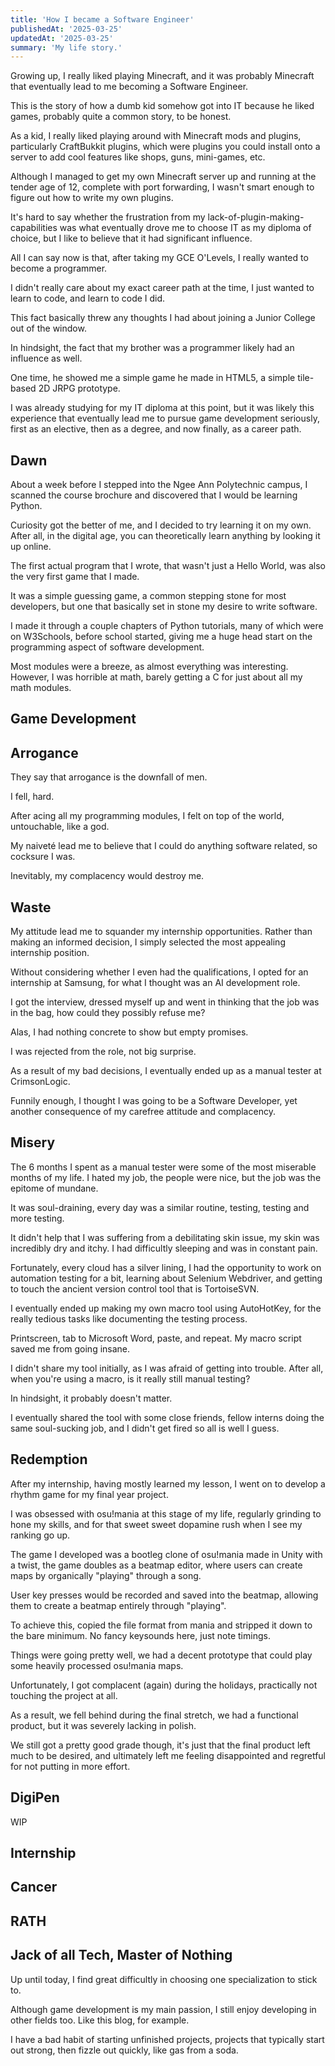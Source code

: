 ```yaml
---
title: 'How I became a Software Engineer'
publishedAt: '2025-03-25'
updatedAt: '2025-03-25'
summary: 'My life story.'
---
```


Growing up, I really liked playing Minecraft, and it was probably Minecraft that eventually lead to me becoming a Software Engineer.

This is the story of how a dumb kid somehow got into IT because he liked games, probably quite a common story, to be honest.

As a kid, I really liked playing around with Minecraft mods and plugins, particularly CraftBukkit plugins, which were plugins you could install onto a server to add cool features like shops, guns, mini-games, etc.

Although I managed to get my own Minecraft server up and running at the tender age of 12, complete with port forwarding, I wasn't smart enough to figure out how to write my own plugins.

It's hard to say whether the frustration from my lack-of-plugin-making-capabilities was what eventually drove me to choose IT as my diploma of choice, but I like to believe that it had significant influence.

All I can say now is that, after taking my GCE O'Levels, I really wanted to become a programmer.

I didn't really care about my exact career path at the time, I just wanted to learn to code, and learn to code I did.

This fact basically threw any thoughts I had about joining a Junior College out of the window.

In hindsight, the fact that my brother was a programmer likely had an influence as well.

One time, he showed me a simple game he made in HTML5, a simple tile-based 2D JRPG prototype.

I was already studying for my IT diploma at this point, but it was likely this experience that eventually lead me to pursue game development seriously, first as an elective, then as a degree, and now finally, as a career path.

## Dawn
About a week before I stepped into the Ngee Ann Polytechnic campus, I scanned the course brochure and discovered that I would be learning Python.

Curiosity got the better of me, and I decided to try learning it on my own. After all, in the digital age, you can theoretically learn anything by looking it up online.

The first actual program that I wrote, that wasn't just a Hello World, was also the very first game that I made.

It was a simple guessing game, a common stepping stone for most developers, but one that basically set in stone my desire to write software.

I made it through a couple chapters of Python tutorials, many of which were on W3Schools, before school started, giving me a huge head start on the programming aspect of software development.

Most modules were a breeze, as almost everything was interesting. However, I was horrible at math, barely getting a C for just about all my math modules.

## Game Development


## Arrogance
They say that arrogance is the downfall of men.

I fell, hard.

After acing all my programming modules, I felt on top of the world, untouchable, like a god.

My naiveté lead me to believe that I could do anything software related, so cocksure I was.

Inevitably, my complacency would destroy me.

## Waste
My attitude lead me to squander my internship opportunities. Rather than making an informed decision, I simply selected the most appealing internship position.

Without considering whether I even had the qualifications, I opted for an internship at Samsung, for what I thought was an AI development role.

I got the interview, dressed myself up and went in thinking that the job was in the bag, how could they possibly refuse me?

Alas, I had nothing concrete to show but empty promises.

I was rejected from the role, not big surprise.

As a result of my bad decisions, I eventually ended up as a manual tester at CrimsonLogic. 

Funnily enough, I thought I was going to be a Software Developer, yet another consequence of my carefree attitude and complacency.

## Misery
The 6 months I spent as a manual tester were some of the most miserable months of my life. I hated my job, the people were nice, but the job was the epitome of mundane.

It was soul-draining, every day was a similar routine, testing, testing and more testing.

It didn't help that I was suffering from a debilitating skin issue, my skin was incredibly dry and itchy. I had difficultly sleeping and was in constant pain.

Fortunately, every cloud has a silver lining, I had the opportunity to work on automation testing for a bit, learning about Selenium Webdriver, and getting to touch the ancient version control tool that is TortoiseSVN.

I eventually ended up making my own macro tool using AutoHotKey, for the really tedious tasks like documenting the testing process. 

Printscreen, tab to Microsoft Word, paste, and repeat. My macro script saved me from going insane.

I didn't share my tool initially, as I was afraid of getting into trouble. After all, when you're using a macro, is it really still manual testing?

In hindsight, it probably doesn't matter.

I eventually shared the tool with some close friends, fellow interns doing the same soul-sucking job, and I didn't get fired so all is well I guess.

## Redemption
After my internship, having mostly learned my lesson, I went on to develop a rhythm game for my final year project.

I was obsessed with osu!mania at this stage of my life, regularly grinding to hone my skills, and for that sweet sweet dopamine rush when I see my ranking go up.

The game I developed was a bootleg clone of osu!mania made in Unity with a twist, the game doubles as a beatmap editor, where users can create maps by organically "playing" through a song.

User key presses would be recorded and saved into the beatmap, allowing them to create a beatmap entirely through "playing".

To achieve this, copied the file format from mania and stripped it down to the bare minimum. No fancy keysounds here, just note timings.

Things were going pretty well, we had a decent prototype that could play some heavily processed osu!mania maps.

Unfortunately, I got complacent (again) during the holidays, practically not touching the project at all.

As a result, we fell behind during the final stretch, we had a functional product, but it was severely lacking in polish.

We still got a pretty good grade though, it's just that the final product left much to be desired, and ultimately left me feeling disappointed and regretful for not putting in more effort.

## DigiPen

WIP

## Internship

## Cancer

## RATH

## Jack of all Tech, Master of Nothing
Up until today, I find great difficultly in choosing one specialization to stick to.

Although game development is my main passion, I still enjoy developing in other fields too. Like this blog, for example.

I have a bad habit of starting unfinished projects, projects that typically start out strong, then fizzle out quickly, like gas from a soda.

